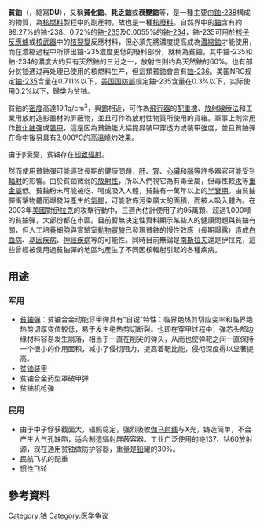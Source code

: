 {{unreferenced|time=2011-04-19}}
{{medical}}
'''貧鈾'''（{{lang-en|Depleted Uranium}}，縮寫'''DU'''），又稱'''貧化鈾'''、'''耗乏鈾'''或'''衰變鈾'''等，是一種主要由[[鈾-238|鈾-238]]構成的物質，為[[核燃料|核燃料]]製程中的副產物，故也是一種[[核廢料|核廢料]]。自然界中的[[鈾|鈾]]含有約99.27%的鈾-238、0.72%的[[鈾-235|鈾-235]]及0.0055%的[[鈾-234|鈾-234]]，鈾-235可用於[[核反应堆|核子反應爐]]或[[核武器|核武器]]中的[[核裂變|核裂變]]反應材料，但必須先將濃度提高成為[[濃縮鈾|濃縮鈾]]才能使用，而在濃縮過程中所排出鈾-235濃度更低的廢料部份，就稱為貧鈾，其中鈾-235和鈾-234的濃度大約只有天然鈾的三分之一，放射性則约為天然鈾的60%。也有部分贫铀通过再处理已使用的核燃料生产，但這類貧鈾會含有[[鈾-236|鈾-236]]。美国NRC规定[[鈾-235|鈾-235]]含量在0.711%以下，[[美国国防部|美国国防部]]规定鈾-235含量在0.3%以下，实际使用0.2%以下，歸类为贫铀。

貧鈾的[[密度|密度]]高達19.1g/cm<sup>3</sup>，與[[鎢|鎢]]相近，可作為[[飛行器|飛行器]]的[[配重|配重塊]]、[[放射線療法|放射線療法]]和工業用放射造影器材的屏蔽物，並且可作為放射性物質所使用的貨箱。軍事上則常用作[[貧化鈾彈|貧化鈾彈]]或[[貧鈾裝甲|裝甲]]，這是因為貧鈾能大幅提昇裝甲穿透力或裝甲強度，並且貧鈾彈在命中後另具有3,000°C的高溫燒灼效果。

由于β衰變，贫铀存在[[轫致辐射|轫致辐射]]。

然而使用貧鈾彈可能導致長期的健康問題，[[肝|肝]]、[[腎|腎]]、[[心臟|心臟]]和[[腦|腦]]等許多器官可能受到[[輻射|輻射]]的影響。由於貧鈾微弱的[[放射性|放射性]]，所以人們視它為有毒金屬，但毒性較[[汞|汞]]等[[重金屬|重金屬]]低。貧鈾粉末可能被吃、喝或吸入人體，貧鈾有一萬年以上的[[半衰期|半衰期]]。由貧鈾彈衝擊物體而爆發時產生的[[氣膠|氣膠]]，可能散佈污染廣大的面積，而被人吸入體內。在2003年[[美國|美國]]對[[伊拉克|伊拉克]]的攻擊行動中，三週內估計使用了約95萬顆、超過1,000噸的貧鈾彈，大部份都在市區。目前暫無決定性資料顯示某些人的健康問題與貧鈾有關，但人工培養細胞與實驗室[[動物實驗|動物實驗]]已發現貧鈾的慢性效應（長期曝露）造成[[白血病|白血病]]、[[基因疾病|基因疾病]]、[[神經疾病|神經疾病]]等的可能性。同時目前無論是[[南斯拉夫|南斯拉夫]]還是伊拉克，這些曾經被使用過貧鈾彈的地區均產生了不同因核輻射引起的各種疾病。

==用途==
===军用===
*[[貧化鈾彈|貧鈾彈]]：贫铀合金动能穿甲弹具有“自锐”特性：临界绝热剪切应变率和临界绝热剪切厚变值较低，易于发生绝热剪切断裂。也即在穿甲过程中，弹芯头部边缘材料容易发生崩落，相当于一直在削尖的弹头，从而也使弹靶之间一直保持一个很小的作用面积，减小了侵彻阻力，提高着靶比能，侵彻深度得以显著提高。
*[[贫铀装甲|贫铀装甲]]
*贫铀合金药型罩破甲弹
*贫铀机枪弹

=== 民用 ===
* 由于中子俘获截面大，辐照稳定，强烈吸收[[伽马射线|伽马射线]]与X光，铸造简单，不会产生大气孔缺陷，适合制造辐射屏蔽容器。工业广泛使用的铯137、钴60放射源，现在通用贫铀做防护容器，重量是[[铅|铅]]罐的30%。
* 民航飞机的配重
* 惯性飞轮

== 參考資料 ==
{{reflist}}

{{核技術}}
[[Category:铀|Category:铀]]
[[Category:医学争议|Category:医学争议]]